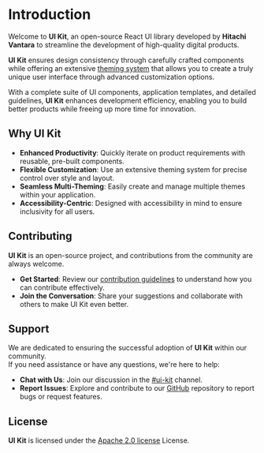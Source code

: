 # Introduction

Welcome to **UI Kit**, an open-source React UI library developed by **Hitachi Vantara** to streamline the development of high-quality digital products.

**UI Kit** ensures design consistency through carefully crafted components while offering an extensive [theming system]() that allows you to create a truly unique user interface through advanced customization options.

With a complete suite of UI components, application templates, and detailed guidelines, **UI Kit** enhances development efficiency, enabling you to build better products while freeing up more time for innovation.

## Why UI Kit

- **Enhanced Productivity**: Quickly iterate on product requirements with reusable, pre-built components.
- **Flexible Customization**: Use an extensive theming system for precise control over style and layout.
- **Seamless Multi-Theming**: Easily create and manage multiple themes within your application.
- **Accessibility-Centric**: Designed with accessibility in mind to ensure inclusivity for all users.

## Contributing

**UI Kit** is an open-source project, and contributions from the community are always welcome.

- **Get Started**: Review our [contribution guidelines](/CONTRIBUTING.md) to understand how you can contribute effectively.
- **Join the Conversation**: Share your suggestions and collaborate with others to make UI Kit even better.

## Support

We are dedicated to ensuring the successful adoption of **UI Kit** within our community.  
If you need assistance or have any questions, we're here to help:

- **Chat with Us**: Join our discussion in the [#ui-kit]() channel.
- **Report Issues**: Explore and contribute to our [GitHub](https://github.com/lumada-design/hv-uikit-react) repository to report bugs or request features.

## License

**UI Kit** is licensed under the [Apache 2.0 license](https://github.com/lumada-design/hv-uikit-react/?tab=Apache-2.0-1-ov-file#readme) License.
